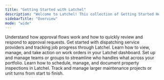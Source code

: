 ```yaml
---
title: "Getting Started with Latchel"
description: "Welcome to Latchel! This collection of Getting Started Help Guides is built specifically for property managers like you. Whether you're new to Latchel or need a refresher on how to navigate our tools and services, this section will walk you through the core features, workflows, and best practices to help you get the most out of the platform. Here, you’ll find guides that cover everything from how service requests flow through Latchel, to managing vendor communication, reviewing escalations, understanding billing, and more. Each guide is designed to be practical and easy to follow—giving you the confidence to manage maintenance operations efficiently and deliver a great experience to your residents. Use these resources as your go-to reference for learning the essentials, training new team members, or quickly finding answers as you work. Let’s get started with Latchel! "
sidebarTitle: "Overview"
mode: "wide"
---
```


<CardGroup cols={2}>
  <Card title="Approvals" icon="badge-check" iconType="duotone" href="/s/topic/0TO5e000000h9wqGAA/Getting-Started-Approvals">
    Understand how approval flows work and how to quickly review and respond to approval requests.
  </Card>
  <Card title="Dispatching" icon="truck-fast" iconType="duotone">
    Get started with dispatching service providers and tracking job progress through Latchel.
  </Card>
</CardGroup>

<CardGroup cols={2}>
  <Card title="Work Order Navigation" icon="network-wired" iconType="duotone">
    Learn how to view, manage, and take action on work orders in your Latchel dashboard.
  </Card>
  <Card title="Team/Group Management" icon="user-group-simple" iconType="duotone">
    Set up and manage teams or groups to streamline who handles what across your portfolio.
  </Card>
</CardGroup>

<CardGroup cols={2}>
  <Card title="Inspections" icon="building-magnifying-glass" iconType="duotone">
    Learn how to schedule, manage, and document property inspections in Latchel.
  </Card>
  <Card title="Projects/Unit Turns" icon="house-chimney-heart" iconType="duotone">
    Track and manage larger maintenance projects or unit turns from start to finish.
  </Card>
</CardGroup>